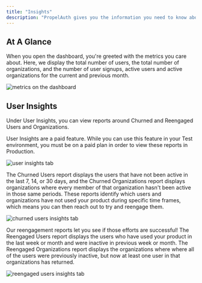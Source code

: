 ```yaml
---
title: "Insights"
description: "PropelAuth gives you the information you need to know about your users upfront so you can make decisions quickly."
---
```


## At A Glance

When you open the dashboard, you're greeted with the metrics you care about. Here, we display the total number of users, the total number of organizations, and 
the number of user signups, active users and active organizations for the current and previous month.

![metrics on the dashboard](/images/dashboard-metrics.png)

## User Insights

Under User Insights, you can view reports around Churned and Reengaged Users and Organizations.

<Note>User Insights are a paid feature. While you can use this feature in your Test environment, you must be on a paid plan in order to view these reports in Production.</Note>

![user insights tab](/images/user-insights.png)

The Churned Users report displays the users that have not been active in the last 7, 14, or 30 days, and the Churned Organizations report displays organizations where every 
member of that organization hasn't been active in those same periods. These reports identify which users and organizations have not used your product during specific time 
frames, which means you can then reach out to try and reengage them.  

![churned users insights tab](/images/churned-users.png)

Our reengagement reports let you see if those efforts are successful! The Reengaged Users report displays the users who have used your product in the last week or month and 
were inactive in previous week or month. The Reengaged Organizations report displays the organizations where where all of the users were previously inactive, but now at least 
one user in that organizations has returned.

![reengaged users insights tab](/images/reengaged-orgs.png)